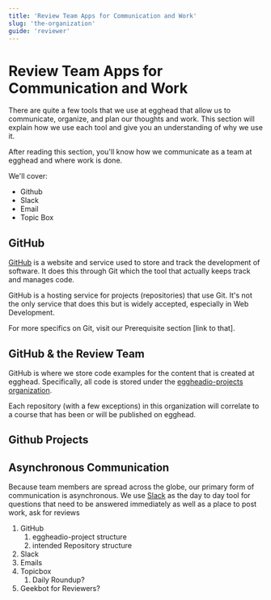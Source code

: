 ```yaml
---
title: 'Review Team Apps for Communication and Work'
slug: 'the-organization'
guide: 'reviewer'
---
```


# Review Team Apps for Communication and Work

There are quite a few tools that we use at egghead that allow us to communicate, organize, and plan our thoughts and work. This section will explain how we use each tool and give you an understanding of why we use it.

After reading this section, you'll know how we communicate as a team at egghead and where work is done.

We'll cover:

- Github
- Slack
- Email
- Topic Box

## GitHub

[GitHub](https://github.com/) is a website and service used to store and track the development of software. It does this through Git which the tool that actually keeps track and manages code.

GitHub is a hosting service for projects (repositories) that use Git. It's not the only service that does this but is widely accepted, especially in Web Development.

For more specifics on Git, visit our Prerequisite section [link to that].

## GitHub & the Review Team

GitHub is where we store code examples for the content that is created at egghead. Specifically, all code is stored under the [eggheadio-projects organization]([https://github.com/eggheadio-projects](https://github.com/eggheadio-projects)).

Each repository (with a few exceptions) in this organization will correlate to a course that has been or will be published on egghead.

## Github Projects

## Asynchronous Communication

Because team members are spread across the globe, our primary form of communication is asynchronous. We use [Slack](https://slack.com/features) as the day to day tool for questions that need to be answered immediately as well as a place to post work, ask for reviews 

1. GitHub
    1. eggheadio-project structure
    2. intended Repository structure
2. Slack
3. Emails
4. Topicbox
    1. Daily Roundup?
5. Geekbot for Reviewers?